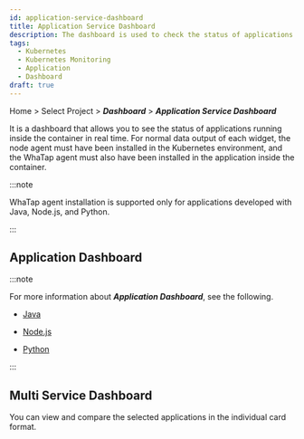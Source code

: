 ```yaml
---
id: application-service-dashboard
title: Application Service Dashboard
description: The dashboard is used to check the status of applications running in the container.
tags:
  - Kubernetes
  - Kubernetes Monitoring
  - Application
  - Dashboard
draft: true
---
```


Home > Select Project > **_Dashboard_** > **_Application Service Dashboard_**

It is a dashboard that allows you to see the status of applications running inside the container in real time. For normal data output of each widget, the node agent must have been installed in the Kubernetes environment, and the WhaTap agent must also have been installed in the application inside the container. 

:::note

WhaTap agent installation is supported only for applications developed with Java, Node.js, and Python.

:::

## Application Dashboard

<ImgLang img='whatap_kubernetes_application_service_dashboard_app.png' desc='Application dashboard' />

:::note

For more information about **_Application Dashboard_**, see the following.

-   [Java](../java/dashboard-intro)

-   [Node.js](../nodejs/dashboard-intro)

-   [Python](../python/dashboard-intro)

:::

## Multi Service Dashboard

You can view and compare the selected applications in the individual card format.

<ImgLang img='k8s-application-multi-service-dashboard.png' desc='Multi Service Dashboard' />

